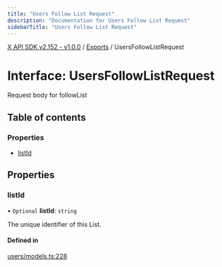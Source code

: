 ```yaml
---
title: "Users Follow List Request"
description: "Documentation for Users Follow List Request"
sidebarTitle: "Users Follow List Request"
---
```


[X API SDK v2.152 - v1.0.0](../README.md) / [Exports](../modules.md) / UsersFollowListRequest

# Interface: UsersFollowListRequest

Request body for followList

## Table of contents

### Properties

- [listId](UsersFollowListRequest.md#listid)

## Properties

### listId

• `Optional` **listId**: `string`

The unique identifier of this List.

#### Defined in

[users/models.ts:228](https://github.com/xdevplatform/xdk/blob/ad4172ef5f68f089e0f077a190b271016dd35bf7/xdk/typescript/src/users/models.ts#L228)

